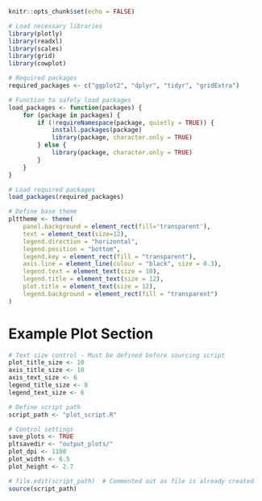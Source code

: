 ```r
knitr::opts_chunk$set(echo = FALSE)

# Load necessary libraries
library(plotly)
library(readxl)
library(scales)
library(grid)
library(cowplot)

# Required packages
required_packages <- c("ggplot2", "dplyr", "tidyr", "gridExtra")

# Function to safely load packages
load_packages <- function(packages) {
    for (package in packages) {
        if (!requireNamespace(package, quietly = TRUE)) {
            install.packages(package)
            library(package, character.only = TRUE)
        } else {
            library(package, character.only = TRUE)
        }
    }
}

# Load required packages
load_packages(required_packages)

# Define base theme
plttheme <- theme(
    panel.background = element_rect(fill='transparent'),
    text = element_text(size=12),
    legend.direction = "horizontal",
    legend.position = "bottom",
    legend.key = element_rect(fill = "transparent"),
    axis.line = element_line(colour = "black", size = 0.3),
    legend.text = element_text(size = 10),
    legend.title = element_text(size = 12),
    plot.title = element_text(size = 12),
    legend.background = element_rect(fill = "transparent")
)
```

# Example Plot Section
```r
# Text size control - Must be defined before sourcing script
plot_title_size <- 10
axis_title_size <- 10
axis_text_size <- 6
legend_title_size <- 8
legend_text_size <- 6

# Define script path
script_path <- "plot_script.R"

# Control settings
save_plots <- TRUE
pltsavedir <- "output_plots/"
plot_dpi <- 1100
plot_width <- 6.5
plot_height <- 2.7

# file.edit(script_path)  # Commented out as file is already created
source(script_path)
``` 